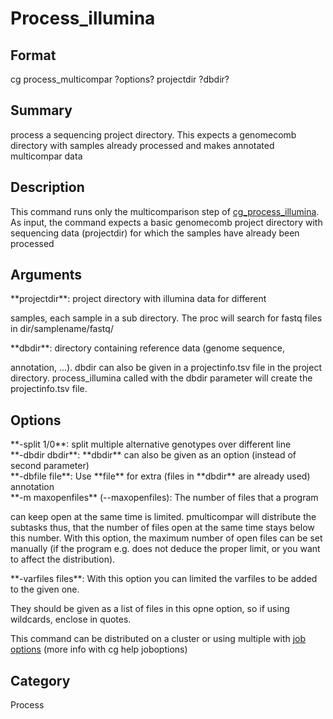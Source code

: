 = Process_illumina =

== Format ==
cg process_multicompar ?options? projectdir ?dbdir?

== Summary ==
process a sequencing project directory. 
This expects a genomecomb directory with samples already processed and
makes annotated multicompar data

== Description ==
This command runs only the multicomparison step of [[cg_process_illumina]].
As input, the command expects a basic genomecomb project directory with
sequencing data (projectdir) for which the samples have already been processed

== Arguments ==
; **projectdir**: project directory with illumina data for different
samples, each sample in a sub directory. The proc will search for fastq
files in dir/samplename/fastq/
; **dbdir**: directory containing reference data (genome sequence,
annotation, ...). dbdir can also be given in a projectinfo.tsv file in the
project directory. process_illumina called with the dbdir parameter will
create the projectinfo.tsv file.

== Options ==
; **-split 1/0**: split multiple alternative genotypes over different line
; **-dbdir dbdir**: **dbdir** can also be given as an option (instead of second parameter)
; **-dbfile file**: Use **file** for extra (files in **dbdir** are already used) annotation 
; **-m maxopenfiles** (--maxopenfiles): The number of files that a program
can keep open at the same time is limited. pmulticompar will distribute
the subtasks thus, that the number of files open at the same time stays
below this number. With this option, the maximum number of open files can
be set manually (if the program e.g. does not deduce the proper limit, or
you want to affect the distribution).
; **-varfiles files**: With this option you can limited the varfiles to be added to the given one. 
They should be given as a list of files in this opne option, so if using wildcards, enclose in quotes.

This command can be distributed on a cluster or using multiple with [[joboptions|job options]] (more info with cg help joboptions)

== Category ==
Process
